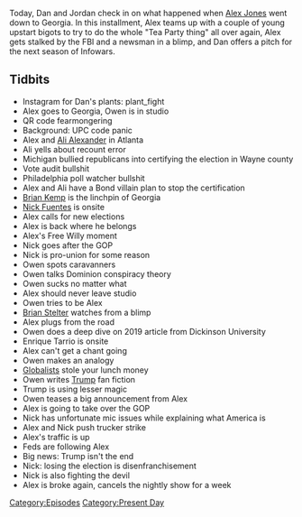 {{DEFAULTSORT:
    #_EPISODE_0505:November 18, 2020
}}{{Episode
    | title           = November 18, 2020
    | caption         = Listen to this episode on [https://knowledgefight.libsyn.com/505-november-18-2020 Libsyn] [https://open.spotify.com/episode/0PQvFNQtFBgKW1dY8cwMkF Spotify], Read the [[Transcript/505: November 18, 2020|Unofficial Transcript]]
    | episodeNumber   = 505
    | length          = 02:12:32
    | airDate         = November 23, 2020
    | coverageDate    = November 18, 2020
    | episodeType     = [[:Category:Present Day|Present Day]]
    | appearance      = [[Owen Shroyer]], [[Ali Alexander]], [[Brian Kemp]], [[Nick Fuentes]], [[Brian Stelter]], [[Enrique Tarrio]]
    | previousEpisode = [[504: November 16-17, 2020]]
    | nextEpisode     = [[506: November 22-24, 2020]]
}}

{{Stub}}

Today, Dan and Jordan check in on what happened when [[Alex Jones]] went down to Georgia. In this installment, Alex teams up with a couple of young upstart bigots to try to do the whole "Tea Party thing" all over again, Alex gets stalked by the FBI and a newsman in a blimp, and Dan offers a pitch for the next season of Infowars.

==Tidbits==

*Instagram for Dan's plants: plant_fight
*Alex goes to Georgia, Owen is in studio
*QR code fearmongering
*Background: UPC code panic
*Alex and [[Ali Alexander]] in Atlanta
*Ali yells about recount error
*Michigan bullied republicans into certifying the election in Wayne county
*Vote audit bullshit
*Philadelphia poll watcher bullshit
*Alex and Ali have a Bond villain plan to stop the certification
*[[Brian Kemp]] is the linchpin of Georgia
*[[Nick Fuentes]] is onsite
*Alex calls for new elections
*Alex is back where he belongs
*Alex's Free Willy moment
*Nick goes after the GOP
*Nick is pro-union for some reason
*Owen spots caravanners
*Owen talks Dominion conspiracy theory
*Owen sucks no matter what
*Alex should never leave studio
*Owen tries to be Alex
*[[Brian Stelter]] watches from a blimp
*Alex plugs from the road
*Owen does a deep dive on 2019 article from Dickinson University
*Enrique Tarrio is onsite
*Alex can't get a chant going
*Owen makes an analogy
*[[Globalists]] stole your lunch money
*Owen writes [[Donald Trump|Trump]] fan fiction
*Trump is using lesser magic
*Owen teases a big announcement from Alex
*Alex is going to take over the GOP
*Nick has unfortunate mic issues while explaining what America is
*Alex and Nick push trucker strike
*Alex's traffic is up
*Feds are following Alex
*Big news: Trump isn't the end
*Nick: losing the election is disenfranchisement
*Nick is also fighting the devil
*Alex is broke again, cancels the nightly show for a week

[[Category:Episodes]]
[[Category:Present Day]]
